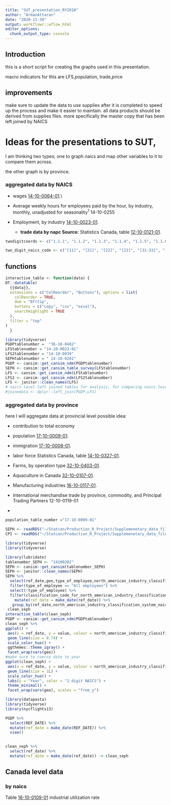 ```yaml
---
title: "SUT_presentation_RY2018"
author: "ArmanAttaran"
date: "2020-11-30"
output: workflowr::wflow_html
editor_options:
  chunk_output_type: console
---
```


## Introduction

this is a short script for creating the graphs used in this presentation.

macro indicators for this are LFS,population, trade,price

## improvements

make sure to update the data to use supplies after it is completed to speed up the process and make it easier to maintain. all data products should be derived from supplies files. more specifically the master copy that has been left joined by NAICS

# Ideas for the presentations to SUT,

I am thinking two types; one to graph naics and map other variables to it to compare them across.

the other graph is by province.

### aggregated data by NAICS

-   wages [14-10-0064-01](https://www150.statcan.gc.ca/t1/tbl1/en/tv.action?pid=1410006401 "Table 14-10-0064-01").\\

-   Average weekly hours for employees paid by the hour, by industry, monthly, unadjusted for seasonality^1^ 14-10-0255

-   Employment, by industry [14-10-0023-01](https://www150.statcan.gc.ca/t1/tbl1/en/tv.action?pid=1410002301 "Table 14-10-0023-01").

    -   **trade data by napc Source:** Statistics Canada, table [12-10-0121-01](https://www150.statcan.gc.ca/t1/tbl1/en/tv.action?pid=1210012101 "Table 12-10-0121-01").

```r

twodigitcoords <- c("1.1.1", "1.1.2", "1.1.3", "1.1.4", "1.1.5", "1.1.6", "1.1.7", "1.1.8", "1.1.9", "1.1.10", "1.1.11", "1.1.12", "1.1.13", "1.1.14", "1.1.15", "1.1.16", "1.1.17", "1.1.18", "1.1.19", "1.1.20", "1.1.21", "2.1.1", "2.1.2", "2.1.3", "2.1.4", "2.1.5", "2.1.6", "2.1.7", "2.1.8", "2.1.9", "2.1.10", "2.1.11", "2.1.12", "2.1.13", "2.1.14", "2.1.15", "2.1.16", "2.1.17", "2.1.18", "2.1.19", "2.1.20", "2.1.21", "3.1.1", "3.1.2", "3.1.3", "3.1.4", "3.1.5", "3.1.6", "3.1.7", "3.1.8", "3.1.9", "3.1.10", "3.1.11", "3.1.12", "3.1.13", "3.1.14", "3.1.15", "3.1.16", "3.1.17", "3.1.18", "3.1.19", "3.1.20", "3.1.21", "4.1.1", "4.1.2", "4.1.3", "4.1.4", "4.1.5", "4.1.6", "4.1.7", "4.1.8", "4.1.9", "4.1.10", "4.1.11", "4.1.12", "4.1.13", "4.1.14", "4.1.15", "4.1.16", "4.1.17", "4.1.18", "4.1.19", "4.1.20", "4.1.21", "5.1.1", "5.1.2", "5.1.3", "5.1.4", "5.1.5", "5.1.6", "5.1.7", "5.1.8", "5.1.9", "5.1.10", "5.1.11", "5.1.12", "5.1.13", "5.1.14", "5.1.15", "5.1.16", "5.1.17", "5.1.18", "5.1.19", "5.1.20", "5.1.21", "6.1.1", "6.1.2", "6.1.3", "6.1.4", "6.1.5", "6.1.6", "6.1.7", "6.1.8", "6.1.9", "6.1.10", "6.1.11", "6.1.12", "6.1.13", "6.1.14", "6.1.15", "6.1.16", "6.1.17", "6.1.18", "6.1.19", "6.1.20", "6.1.21", "7.1.1", "7.1.2", "7.1.3", "7.1.4", "7.1.5", "7.1.6", "7.1.7", "7.1.8", "7.1.9", "7.1.10", "7.1.11", "7.1.12", "7.1.13", "7.1.14", "7.1.15", "7.1.16", "7.1.17", "7.1.18", "7.1.19", "7.1.20", "7.1.21", "8.1.1", "8.1.2", "8.1.3", "8.1.4", "8.1.5", "8.1.6", "8.1.7", "8.1.8", "8.1.9", "8.1.10", "8.1.11", "8.1.12", "8.1.13", "8.1.14", "8.1.15", "8.1.16", "8.1.17", "8.1.18", "8.1.19", "8.1.20", "8.1.21", "9.1.1", "9.1.2", "9.1.3", "9.1.4", "9.1.5", "9.1.6", "9.1.7", "9.1.8", "9.1.9", "9.1.10", "9.1.11", "9.1.12", "9.1.13", "9.1.14", "9.1.15", "9.1.16", "9.1.17", "9.1.18", "9.1.19", "9.1.20", "9.1.21", "10.1.1", "10.1.2", "10.1.3", "10.1.4", "10.1.5", "10.1.6", "10.1.7", "10.1.8", "10.1.9", "10.1.10", "10.1.11", "10.1.12", "10.1.13", "10.1.14", "10.1.15", "10.1.16", "10.1.17", "10.1.18", "10.1.19", "10.1.20", "10.1.21", "11.1.1", "11.1.2", "11.1.3", "11.1.4", "11.1.5", "11.1.6", "11.1.7", "11.1.8", "11.1.9", "11.1.10", "11.1.11", "11.1.12", "11.1.13", "11.1.14", "11.1.15", "11.1.16", "11.1.17", "11.1.18", "11.1.19", "11.1.20", "11.1.21", "12.1.1", "12.1.2", "12.1.3", "12.1.4", "12.1.5", "12.1.6", "12.1.7", "12.1.8", "12.1.9", "12.1.10", "12.1.11", "12.1.12", "12.1.13", "12.1.14", "12.1.15", "12.1.16", "12.1.17", "12.1.18", "12.1.19", "12.1.20", "12.1.21", "13.1.1", "13.1.2", "13.1.3", "13.1.4", "13.1.5", "13.1.6", "13.1.7", "13.1.8", "13.1.9", "13.1.10", "13.1.11", "13.1.12", "13.1.13", "13.1.14", "13.1.15", "13.1.16", "13.1.17", "13.1.18", "13.1.19", "13.1.20", "13.1.21", "14.1.1", "14.1.2", "14.1.3", "14.1.4", "14.1.5", "14.1.6", "14.1.7", "14.1.8", "14.1.9", "14.1.10", "14.1.11", "14.1.12", "14.1.13", "14.1.14", "14.1.15", "14.1.16", "14.1.17", "14.1.18", "14.1.19", "14.1.20", "14.1.21")

two_digit_naics_code <- c("[11]", "[21]", "[22]", "[23]", "[31-33]", "[41]", "[44-45]", "[48-49]", "[51]", "[52]", "[53]", "[54]", "[55]", "[56]", "[61]", "[62]", "[71]", "[72]", "[81]", "[91]")

```


## functions

```r
interactive_table <- function(data) {
DT::datatable(
  {{data}},
  extensions = c("ColReorder", "Buttons"), options = list(
    colReorder = TRUE,
    dom = "Bfrtip",
    buttons = c("copy", "csv", "excel"),
    searchHighlight = TRUE
  ),
  filter = "top"
)
  }
```



```r
library(tidyverse)
PGDPtablenumber =  "36-10-0402"
LFStablenumber = "14-10-0023-01"
LFS2tablenumber = "14-10-0039"
SEPHtablenumber = " 14-10-0201"
PGDP <- cansim::get_cansim_ndm(PGDPtablenumber)
SEPH <- cansim::get_cansim_table_survey(LFStablenumber)
LFS <- cansim::get_cansim_ndm(LFStablenumber)
LFS2 <- cansim::get_cansim_ndm(LFS2tablenumber)
LFS <- janitor::clean_names(LFS)
# naics level left joined tables for analysis, for comparing naics level analysis 
#joinedata <- dplyr::left_join(PGDP,LFS)


```

### aggregated data by province

here I will aggregate data at provincial level possible idea:

-   contribution to total economy

-   population [17-10-0009-01](https://www150.statcan.gc.ca/t1/tbl1/en/tv.action?pid=1710000901 "Table 17-10-0009-01").

-   immigration [17-10-0008-01](https://www150.statcan.gc.ca/t1/tbl1/en/tv.action?pid=1710000801 "Table 17-10-0008-01").

-   labor force Statistics Canada, table [14-10-0327-01](https://www150.statcan.gc.ca/t1/tbl1/en/tv.action?pid=1410032701 "Table 14-10-0327-01").

-   Farms, by operation type [32-10-0403-01](https://www150.statcan.gc.ca/t1/tbl1/en/tv.action?pid=3210040301 "Table 32-10-0403-01").

-   Aquaculture in Canada [32-10-0107-01](https://www150.statcan.gc.ca/t1/tbl1/en/tv.action?pid=3210010701 "Table 32-10-0107-01").

-   Manufacturing industries [16-10-0117-01](https://www150.statcan.gc.ca/t1/tbl1/en/tv.action?pid=1610011701 "Table 16-10-0117-01").

-    International merchandise trade by province, commodity, and Principal Trading Partners 12-10-0119-01

-   

```r
population_table_number ="17-10-0009-01"

SEPH <- readRDS("~/Statcan/Production_R_Project/Supplemenetary_data_files_automation/output/RDSobjects/SEPH.rds")
CPI <- readRDS("~/Statcan/Production_R_Project/Supplemenetary_data_files_automation/output/RDSobjects/CPI.rds")

```

```r
library(tidyverse)
library(tidyverse)

library(lubridate)
tablenumber_SEPH <- "14100202"
SEPH <- cansim::get_cansim(tablenumber_SEPH)
SEPH <- janitor::clean_names(SEPH)
SEPH %>%
  select(ref_date,geo,type_of_employee,north_american_industry_classification_system_naics,value,hierarchy_for_north_american_industry_classification_system_naics,coordinate,classification_code_for_north_american_industry_classification_system_naics) %>% 
  filter(type_of_employee == "All employees") %>%
  select(!type_of_employee) %>%
  filter(classification_code_for_north_american_industry_classification_system_naics %in% c(two_digit_naics_code) ) %>%
    mutate(ref_date = make_date(ref_date)) %>%
   group_by(ref_date,north_american_industry_classification_system_naics,geo)->
 clean_seph
interactive_table(clean_seph)
PGDP <- cansim::get_cansim_ndm(PGDPtablenumber)
clean_seph %>%
ggplot() +
 aes(x = ref_date, y = value, colour = north_american_industry_classification_system_naics) +
 geom_line(size = 0.74) +
 scale_color_hue() +
 ggthemes::theme_igray() +
 facet_wrap(vars(geo))
#make sure to coerce date to year 
ggplot(clean_seph) +
 aes(x = ref_date, y = value, colour = north_american_industry_classification_system_naics) +
 geom_line(size = 1L) +
 scale_color_hue() +
 labs(y = "Year", color = "2 digit NAICS") +
 theme_minimal() +
 facet_wrap(vars(geo), scales = "free_y")

```

```r
library(datapasta)
library(tidyverse)
library(nycflights13)

PGDP %>% 
  select(REF_DATE) %>% 
  mutate(ref_date = make_date(REF_DATE)) %>%
  view()
  

clean_seph %>%
  select(ref_date) %>%
  mutate(ref_date = make_date(ref_date)) -> clean_seph
```

## Canada level data

### by naics

Table [16-10-0109-01](https://www150.statcan.gc.ca/t1/tbl1/en/tv.action?pid=1610010901) industrial utilization rate
